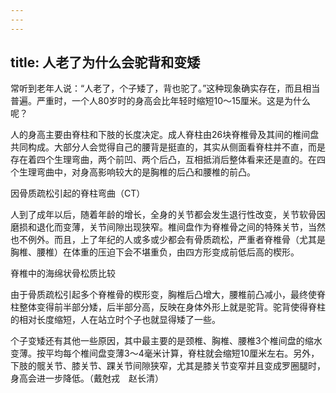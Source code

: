 ```yaml
---
---
---
```

title: 人老了为什么会驼背和变矮
---




常听到老年人说：“人老了，个子矮了，背也驼了。”这种现象确实存在，而且相当普遍。严重时，一个人80岁时的身高会比年轻时缩短10～15厘米。这是为什么呢？

人的身高主要由脊柱和下肢的长度决定。成人脊柱由26块脊椎骨及其间的椎间盘共同构成。大部分人会觉得自己的腰背是挺直的，其实从侧面看脊柱并不直，而是存在着四个生理弯曲，两个前凹、两个后凸，互相抵消后整体看来还是直的。在四个生理弯曲中，对身高影响较大的是胸椎的后凸和腰椎的前凸。

因骨质疏松引起的脊柱弯曲（CT）



人到了成年以后，随着年龄的增长，全身的关节都会发生退行性改变，关节软骨因磨损和退化而变薄，关节间隙出现狭窄。椎间盘作为脊椎骨之间的特殊关节，当然也不例外。而且，上了年纪的人或多或少都会有骨质疏松，严重者脊椎骨（尤其是胸椎、腰椎）在体重的压迫下会不堪重负，由四方形变成前低后高的楔形。

脊椎中的海绵状骨松质比较



由于骨质疏松引起多个脊椎骨的楔形变，胸椎后凸增大，腰椎前凸减小，最终使脊柱整体变得前半部分矮，后半部分高，反映在身体外形上就是驼背。驼背使得脊柱的相对长度缩短，人在站立时个子也就显得矮了一些。

个子变矮还有其他一些原因，其中最主要的是颈椎、胸椎、腰椎3个椎间盘的缩水变薄。按平均每个椎间盘变薄3～4毫米计算，脊柱就会缩短10厘米左右。另外，下肢的髋关节、膝关节、踝关节间隙狭窄，尤其是膝关节变窄并且变成罗圈腿时，身高会进一步降低。（戴尅戎　赵长清）